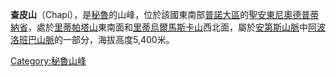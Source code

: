 {{Coord|14|37|42|S|69|20|51|W|display=title}}

'''查皮山'''（Chapi），是[[秘魯|秘魯]]的山峰，位於該國東南部[[普諾大區|普諾大區]]的[[聖安東尼奧德普蒂納省|聖安東尼奧德普蒂納省]]，處於[[里蒂帕塔山|里蒂帕塔山]]東南面和[[里蒂烏爾馬斯卡山|里蒂烏爾馬斯卡山]]西北面，屬於[[安第斯山脈|安第斯山脈]]中[[阿波洛班巴山脈|阿波洛班巴山脈]]的一部分，海拔高度5,400米。

{{Peru-geo-stub}}
[[Category:秘魯山峰|Category:秘魯山峰]]